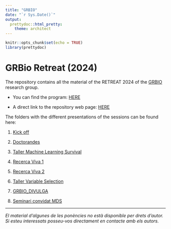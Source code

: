 ```yaml
---
title: "GRBIO"
date: "`r Sys.Date()`"
output: 
  prettydoc::html_pretty:
    theme: architect
---
```


```r
knitr::opts_chunk$set(echo = TRUE)
library(prettydoc)

```

# GRBio Retreat (2024)

The repository contains all the material of the RETREAT 2024 of the [GRBIO](https://grbio.upc.edu/en) research group.

-   You can find the program: [HERE](https://github.com/NachoPerezBlasco/RETREAT2024/blob/main/Programa%20IX%20GRBIO%20RETREAT%202024.pdf)

-   A direct link to the repository web page: [HERE](https://github.com/NachoPerezBlasco/RETREAT2024)

The folders with the different presentations of the sessions can be found here:

1.  [Kick off](https://github.com/NachoPerezBlasco/RETREAT2024/tree/main/01_Kick_off)

2.  [Doctorandes](https://github.com/NachoPerezBlasco/RETREAT2024/tree/main/02_Doctorandes)

3.  [Taller Machine Learning Survival](https://github.com/NachoPerezBlasco/RETREAT2024/tree/main/03_Taller_ML_survival)

4.  [Recerca Viva 1](https://github.com/NachoPerezBlasco/RETREAT2024/tree/main/04_Recerca_Viva)

5.  [Recerca Viva 2](https://github.com/NachoPerezBlasco/RETREAT2024/tree/main/06_Recerca_viva)

6.  [Taller Variable Selection](https://github.com/NachoPerezBlasco/RETREAT2024/tree/main/07_Taller_Variable_Selection)

7.  [GRBIO_DIVULGA](https://github.com/NachoPerezBlasco/RETREAT2024/tree/main/08_GRBIO_DIVULGA)

8.  [Seminari convidat MDS](https://github.com/NachoPerezBlasco/RETREAT2024/tree/main/09_seminari_convidat_MDS)

------------------------------------------------------------------------

*El material d'algunes de les ponències no està disponible per drets d'autor. Si esteu interessats posseu-vos directament en contacte amb els autors.*
